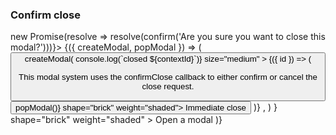 
<PageTitle src="compositions/Modal" title="Modals" />
<Subtitle />
<Description />
<Primary />
<ArgsTable story={PRIMARY_STORY} />
<Stories />

### Confirm close

<Canvas>
  <Modals confirmClose={() => new Promise(resolve => resolve(confirm('Are you sure you want to close this modal?')))}>
    <ModalConsumer>
      {({ createModal, popModal }) => (
        <Rhythm m={2}>
          <Button
            color="primary"
            onClick={() =>
              createModal(
                <Modal
                  focusable
                  contextId="demo-confirm-close-modal"
                  onClose={(event, contextId) => console.log(`closed ${contextId}`)}
                  size="medium"
                >
                  {({ id }) => (
                    <React.Fragment>
                      <ModalHeader modalId={id} title="Confirm close" />
                      <ModalBody scrollable>
                        <Typography size="xlarge" variants={['line-height-comfy']}>
                          <p>
                            This modal system uses the confirmClose callback to either confirm or cancel the close
                            request.
                          </p>
                        </Typography>
                      </ModalBody>
                      <ModalFooter bordered>
                        <Flex justifyContent="flex-end">
                          <Button color="neutral" onClick={() => popModal()} shape="brick" weight="shaded">
                            Immediate close
                          </Button>
                        </Flex>
                      </ModalFooter>
                    </React.Fragment>
                  )}
                </Modal>,
              )
            }
            shape="brick"
            weight="shaded"
          >
            Open a modal
          </Button>
        </Rhythm>
      )}
    </ModalConsumer>
  </Modals>
</Canvas>
